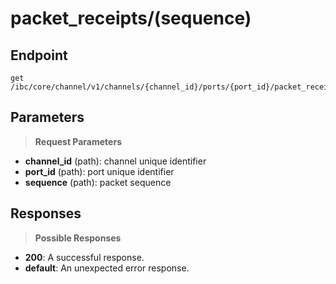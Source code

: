 # packet_receipts/(sequence)

## Endpoint
```http
get /ibc/core/channel/v1/channels/{channel_id}/ports/{port_id}/packet_receipts/{sequence}
```

## Parameters
> **Request Parameters**

- **channel_id** (path): channel unique identifier
- **port_id** (path): port unique identifier
- **sequence** (path): packet sequence

## Responses
> **Possible Responses**

- **200**: A successful response.
- **default**: An unexpected error response.

